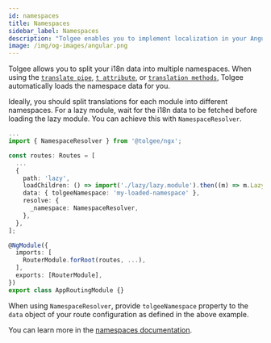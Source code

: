 ```yaml
---
id: namespaces
title: Namespaces
sidebar_label: Namespaces
description: "Tolgee enables you to implement localization in your Angular application with ease. You can integrate Tolgee in your Angular application using Tolgee's integration library. You can split your i18n data into multiple namespaces using Tolgee. Learn more about using namespaces."
image: /img/og-images/angular.png
---
```


Tolgee allows you to split your i18n data into multiple namespaces. When using the [`translate pipe`](./translating#translate-pipe), [`t attribute`](./translating#t-attribute), or [`translation methods`](./translating#translation-methods), Tolgee automatically loads the namespace data for you.

Ideally, you should split translations for each module into different namespaces. For a lazy module, wait for the i18n data to be fetched before loading the lazy module. You can achieve this with `NamespaceResolver`.

```ts
...
import { NamespaceResolver } from '@tolgee/ngx';

const routes: Routes = [
  ...
  {
    path: 'lazy',
    loadChildren: () => import('./lazy/lazy.module').then((m) => m.LazyModule),
    data: { tolgeeNamespace: 'my-loaded-namespace' },
    resolve: {
      _namespace: NamespaceResolver,
    },
  },
];

@NgModule({
  imports: [
    RouterModule.forRoot(routes, ...),
  ],
  exports: [RouterModule],
})
export class AppRoutingModule {}
```

When using `NamespaceResolver`, provide `tolgeeNamespace` property to the `data` object
of your route configuration as defined in the  above example.

You can learn more in the [namespaces documentation](../../namespaces.mdx).
